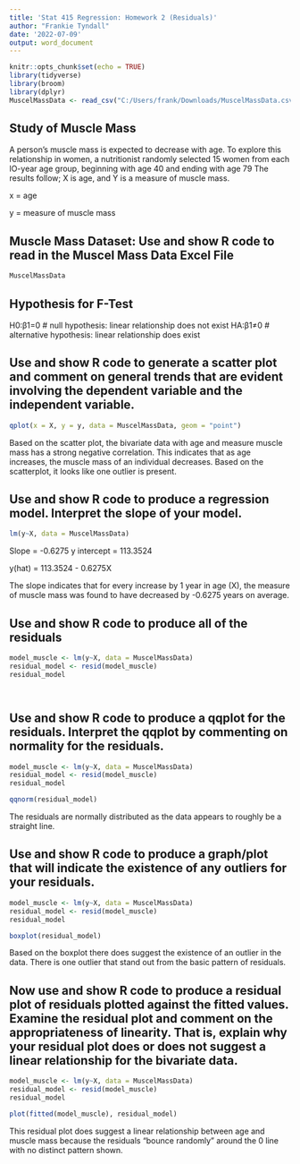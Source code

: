```yaml
---
title: 'Stat 415 Regression: Homework 2 (Residuals)'
author: "Frankie Tyndall"
date: '2022-07-09'
output: word_document
---
```


```r
knitr::opts_chunk$set(echo = TRUE)
library(tidyverse)
library(broom)
library(dplyr)
MuscelMassData <- read_csv("C:/Users/frank/Downloads/MuscelMassData.csv")
```

## Study of Muscle Mass

A person's muscle mass is expected to decrease with age. To explore this 
relationship in women, a nutritionist randomly selected 15 women from each lO-year age group, beginning with age 40 and ending with age 79
The results follow; X is age, and Y is a measure of muscle mass. 

x = age 

y = measure of muscle mass

## Muscle Mass Dataset: Use and show R code to read in the Muscel Mass Data Excel File

```r
MuscelMassData
```
## Hypothesis for F-Test

H0:β1=0 # null hypothesis: linear relationship does not exist
HA:β1≠0 # alternative hypothesis: linear relationship does exist

## Use and show R code to generate a scatter plot and comment on general trends that are evident involving the dependent variable and the independent variable.

```r
qplot(x = X, y = y, data = MuscelMassData, geom = "point")


```
Based on the scatter plot, the bivariate data with age and measure muscle mass
has a strong negative correlation. This indicates that as age increases, the
muscle mass of an individual decreases. Based on the scatterplot, it looks like
one outlier is present. 

## Use and show R code to produce a regression model.  Interpret the slope of your model.

```r
lm(y~X, data = MuscelMassData)


```
Slope = -0.6275 
y intercept =  113.3524

y(hat) = 113.3524 - 0.6275X

The slope indicates that for every increase by 1 year in age (X),
the measure of muscle mass was found to have decreased by -0.6275 years
on average.

## Use and show R code to produce all of the residuals

```r
model_muscle <- lm(y~X, data = MuscelMassData)
residual_model <- resid(model_muscle)
residual_model




```
## Use and show R code to produce a qqplot for the residuals. Interpret the qqplot by commenting on normality for the residuals.

```r
model_muscle <- lm(y~X, data = MuscelMassData)
residual_model <- resid(model_muscle)
residual_model

qqnorm(residual_model)

```
The residuals are normally distributed as the data appears to roughly
be a straight line.

## Use and show R code to produce a graph/plot that will indicate the existence of any outliers for your residuals.

```r
model_muscle <- lm(y~X, data = MuscelMassData)
residual_model <- resid(model_muscle)
residual_model

boxplot(residual_model)

```
Based on the boxplot there does suggest the existence of an outlier in the data. There is one outlier that stand out from the basic pattern of residuals.


## Now use and show R code to produce a residual plot of residuals plotted against the fitted values.  Examine the residual plot and comment on the appropriateness of linearity. That is, explain why your residual plot does or does not suggest a linear relationship for the bivariate data.

```r
model_muscle <- lm(y~X, data = MuscelMassData)
residual_model <- resid(model_muscle)
residual_model

plot(fitted(model_muscle), residual_model)
```
This residual plot does suggest a linear relationship between age and muscle
mass because the residuals "bounce randomly" around the 0 line with no
distinct pattern shown.
